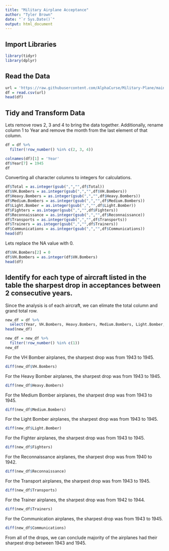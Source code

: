 ---
title: "Military Airplane Acceptance"
author: "Tyler Brown"
date: "`r Sys.Date()`"
output: html_document
---

## Import Libraries
```{r}
library(tidyr)
library(dplyr)
```

## Read the Data
```{r}
url = 'https://raw.githubusercontent.com/AlphaCurse/Military-Plane/main/militaryplaneacceptance.csv'
df = read.csv(url)
head(df)
```

## Tidy and Transform Data
Lets remove rows 2, 3 and 4 to bring the data together. Additionally, rename column 1 to Year and remove the month from the last element of that column.
```{r}
df = df %>%
  filter(!row_number() %in% c(2, 3, 4))

colnames(df)[1] = 'Year'
df$Year[7] = 1945
df
```

Converting all character columns to integers for calculations.
```{r}
df$Total = as.integer(gsub(",","",df$Total))
df$VH.Bombers = as.integer(gsub(",","",df$VH.Bombers))
df$Heavy.Bombers = as.integer(gsub(",","",df$Heavy.Bombers))
df$Medium.Bombers = as.integer(gsub(",","",df$Medium.Bombers))
df$Light.Bomber = as.integer(gsub(",","",df$Light.Bomber))
df$Fighters = as.integer(gsub(",","",df$Fighters))
df$Reconnaissance = as.integer(gsub(",","",df$Reconnaissance))
df$Transports = as.integer(gsub(",","",df$Transports))
df$Trainers = as.integer(gsub(",","",df$Trainers))
df$Communications = as.integer(gsub(",","",df$Communications))
head(df)
```

Lets replace the NA value with 0.
```{r}
df$VH.Bombers[2] = 0
df$VH.Bombers = as.integer(df$VH.Bombers)
head(df)
```

## Identify for each type of aircraft listed in the table the sharpest drop in acceptances between 2 consecutive years.
Since the analysis is of each aircraft, we can elimate the total column and grand total row.
```{r}
new_df = df %>%
  select(Year, VH.Bombers, Heavy.Bombers, Medium.Bombers, Light.Bomber, Fighters, Reconnaissance, Transports, Trainers, Communications)
head(new_df)
```
```{r}
new_df = new_df %>%
  filter(!row_number() %in% c(1))
new_df
```

For the VH Bomber airplanes, the sharpest drop was from 1943 to 1945.
```{r}
diff(new_df$VH.Bombers)
```

For the Heavy Bomber airplanes, the sharpest drop was from 1943 to 1945.
```{r}
diff(new_df$Heavy.Bombers)
```

For the Medium Bomber airplanes, the sharpest drop was from 1943 to 1945.
```{r}
diff(new_df$Medium.Bombers)
```

For the Light Bomber airplanes, the sharpest drop was from 1943 to 1945.
```{r}
diff(new_df$Light.Bomber)
```

For the Fighter airplanes, the sharpest drop was from 1943 to 1945.
```{r}
diff(new_df$Fighters)
```

For the Reconnaissance airplanes, the sharpest drop was from 1940 to 1942.
```{r}
diff(new_df$Reconnaissance)
```

For the Transport airplanes, the sharpest drop was from 1943 to 1945.
```{r}
diff(new_df$Transports)
```

For the Trainer airplanes, the sharpest drop was from 1942 to 1944.
```{r}
diff(new_df$Trainers)
```

For the Communication airplanes, the sharpest drop was from 1943 to 1945.
```{r}
diff(new_df$Communications)
```
From all of the drops, we can conclude majority of the airplanes had their sharpest drop between 1943 and 1945.